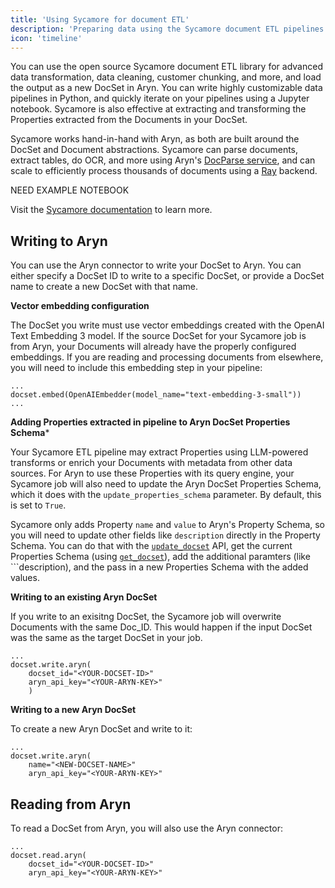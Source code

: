 ```yaml
---
title: 'Using Sycamore for document ETL'
description: 'Preparing data using the Sycamore document ETL pipelines'
icon: 'timeline'
---
```


You can use the open source Sycamore document ETL library for advanced data transformation, data cleaning, customer chunking, and more, and load the output as a new DocSet in Aryn. You can write highly customizable data pipelines in Python, and quickly iterate on your pipelines using a Jupyter notebook. Sycamore is also effective at extracting and transforming the Properties extracted from the Documents in your DocSet.

Sycamore works hand-in-hand with Aryn, as both are built around the DocSet and Document abstractions. Sycamore can parse documents, extract tables, do OCR, and more using Aryn's [DocParse service](https://www.aryn.ai/docparse), and can scale to efficiently process thousands of documents using a [Ray](https://github.com/ray-project/ray) backend.

NEED EXAMPLE NOTEBOOK

Visit the [Sycamore documentation](https://sycamore.readthedocs.io/en/stable/index.html) to learn more.


## Writing to Aryn

You can use the Aryn connector to write your DocSet to Aryn. You can either specify a DocSet ID to write to a specific DocSet, or provide a DocSet name to create a new DocSet with that name.


**Vector embedding configuration**

The DocSet you write must use vector embeddings created with the OpenAI Text Embedding 3 model. If the source DocSet for your Sycamore job is from Aryn, your Documents will already have the properly configured embeddings. If you are reading and processing documents from elsewhere, you will need to include this embedding step in your pipeline:

```
...
docset.embed(OpenAIEmbedder(model_name="text-embedding-3-small"))
...
```


**Adding Properties extracted in pipeline to Aryn DocSet Properties Schema***

Your Sycamore ETL pipeline may extract Properties using LLM-powered transforms or enrich your Documents with metadata from other data sources. For Aryn to use these Properties with its query engine, your Sycamore job will also need to update the Aryn DocSet Properties Schema, which it does with the ```update_properties_schema``` parameter. By default, this is set to ```True```.

Sycamore only adds Property ```name``` and ```value``` to Aryn's Property Schema, so you will need to update other fields like ```description``` directly in the Property Schema. You can do that with the [```update_docset```](https://docs.aryn.ai/api-reference/docset/update-docset) API, get the current Properties Schema (using [```get_docset```](https://docs.aryn.ai/api-reference/docset/get-docset)), add the additional paramters (like ```description), and the pass in a new Properties Schema with the added values.


**Writing to an existing Aryn DocSet**

If you write to an exisitng DocSet, the Sycamore job will overwrite Documents with the same Doc_ID. This would happen if the input DocSet was the same as the target DocSet in your job.


```
...
docset.write.aryn(
	docset_id="<YOUR-DOCSET-ID>"
	aryn_api_key="<YOUR-ARYN-KEY>"
	)
```

**Writing to a new Aryn DocSet**

To create a new Aryn DocSet and write to it:

```
...
docset.write.aryn(
	name="<NEW-DOCSET-NAME>"
	aryn_api_key="<YOUR-ARYN-KEY>"
```


## Reading from Aryn


To read a DocSet from Aryn, you will also use the Aryn connector:


```
...
docset.read.aryn(
	docset_id="<YOUR-DOCSET-ID>"
	aryn_api_key="<YOUR-ARYN-KEY>"
```

